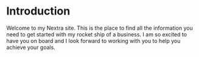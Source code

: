 # Introduction

Welcome to my Nextra site. This is the place to find all the information you need to get started with my rocket ship of a business. I am so excited to have you on board and I look forward to working with you to help you achieve your goals.
